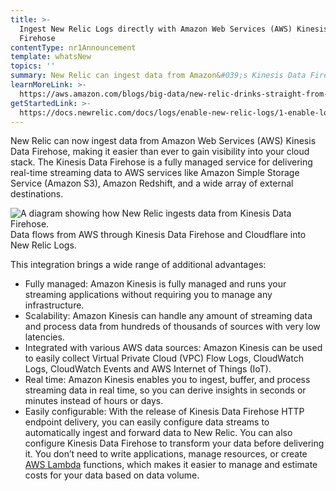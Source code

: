 ```yaml
---
title: >-
  Ingest New Relic Logs directly with Amazon Web Services (AWS) Kinesis Data
  Firehose
contentType: nr1Announcement
template: whatsNew
topics: ''
summary: New Relic can ingest data from Amazon&#039;s Kinesis Data Firehose.
learnMoreLink: >-
  https://aws.amazon.com/blogs/big-data/new-relic-drinks-straight-from-the-firehose-consuming-amazon-kinesis-data/
getStartedLink: >-
  https://docs.newrelic.com/docs/logs/enable-new-relic-logs/1-enable-logs/stream-logs-using-kinesis-data-firehose
---
```


New Relic can now ingest data from Amazon Web Services (AWS) Kinesis Data Firehose, making it easier than ever to gain visibility into your cloud stack. The Kinesis Data Firehose is a fully managed service for delivering real-time streaming data to AWS services like Amazon Simple Storage Service (Amazon S3), Amazon Redshift, and a wide array of external destinations.

<div className="dnd-atom-wrapper type-image context-sdl_editor_representation" contentEditable="false"><div className="dnd-drop-wrapper"><div className="image"><img typeof="foaf:Image" src="https://docs-dev.newrelic.com/sites/default/files/thumbnails/image/kinesis_data_firehose.png" width={1004} height={538} alt="A diagram showing how New Relic ingests data from Kinesis Data Firehose." title="A diagram of Kinesis Data Firehose." /></div></div><div className="dnd-legend-wrapper" contentEditable="true"><div className="meta">Data flows from AWS through Kinesis Data Firehose and Cloudflare into New Relic Logs.</div></div></div>

This integration brings a wide range of additional advantages:

*   Fully managed: Amazon Kinesis is fully managed and runs your streaming applications without requiring you to manage any infrastructure.
*   Scalability: Amazon Kinesis can handle any amount of streaming data and process data from hundreds of thousands of sources with very low latencies.
*   Integrated with various AWS data sources: Amazon Kinesis can be used to easily collect Virtual Private Cloud (VPC) Flow Logs, CloudWatch Logs, CloudWatch Events and AWS Internet of Things (IoT).
*   Real time: Amazon Kinesis enables you to ingest, buffer, and process streaming data in real time, so you can derive insights in seconds or minutes instead of hours or days.
*   Easily configurable: With the release of Kinesis Data Firehose HTTP endpoint delivery, you can easily configure data streams to automatically ingest and forward data to New Relic. You can also configure Kinesis Data Firehose to transform your data before delivering it. You don’t need to write applications, manage resources, or create [AWS Lambda](http://aws.amazon.com/lambda) functions, which makes it easier to manage and estimate costs for your data based on data volume.